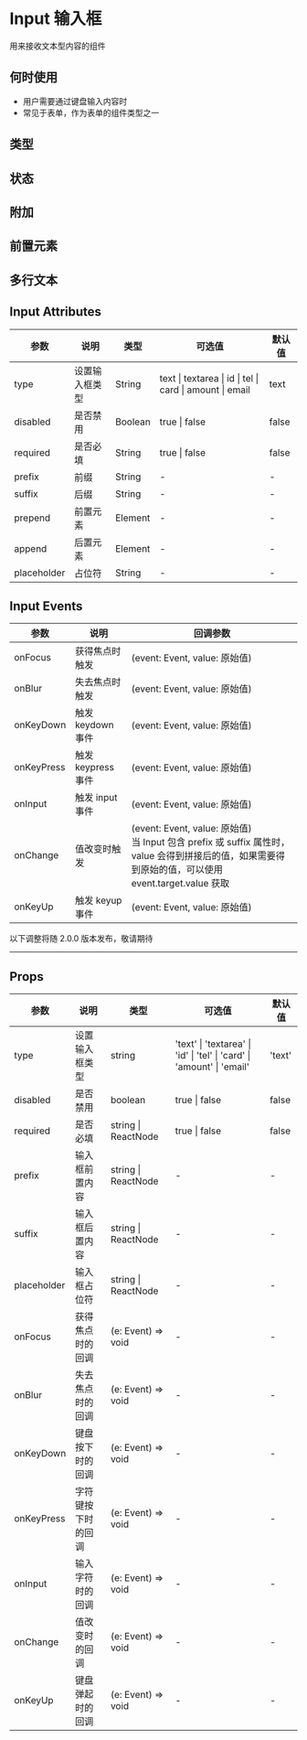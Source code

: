 # Input 输入框

用来接收文本型内容的组件

## 何时使用

- 用户需要通过键盘输入内容时
- 常见于表单，作为表单的组件类型之一

## 类型


<DemoType />

## 状态


<DemoState />

## 附加


<DemoOther />

## 前置元素


<DemoPosition />

## 多行文本


<DemoTextarea />

## Input Attributes

| 参数        | 说明           | 类型    | 可选值                                                   | 默认值 |
| ----------- | -------------- | ------- | -------------------------------------------------------- | ------ |
| type        | 设置输入框类型 | String  | text \| textarea \| id \| tel \| card \| amount \| email | text   |
| disabled    | 是否禁用       | Boolean | true \| false                                            | false  |
| required    | 是否必填       | String  | true \| false                                            | false  |
| prefix      | 前缀           | String  | -                                                        | -      |
| suffix      | 后缀           | String  | -                                                        | -      |
| prepend     | 前置元素       | Element | -                                                        | -      |
| append      | 后置元素       | Element | -                                                        | -      |
| placeholder | 占位符         | String  | -                                                        | -      |

## Input Events

| 参数       | 说明               | 回调参数                                                                                                                                                 |
| ---------- | ------------------ | -------------------------------------------------------------------------------------------------------------------------------------------------------- |
| onFocus    | 获得焦点时触发     | (event: Event, value: 原始值)                                                                                                                            |
| onBlur     | 失去焦点时触发     | (event: Event, value: 原始值)                                                                                                                            |
| onKeyDown  | 触发 keydown 事件  | (event: Event, value: 原始值)                                                                                                                            |
| onKeyPress | 触发 keypress 事件 | (event: Event, value: 原始值)                                                                                                                            |
| onInput    | 触发 input 事件    | (event: Event, value: 原始值)                                                                                                                            |
| onChange   | 值改变时触发       | (event: Event, value: 原始值)<br/> 当 Input 包含 prefix 或 suffix 属性时，value 会得到拼接后的值，如果需要得到原始的值，可以使用 event.target.value 获取 |
| onKeyUp    | 触发 keyup 事件    | (event: Event, value: 原始值)                                                                                                                            |

<div style={{ position: 'relative' }}>
  <span
    style={{
      position: 'absolute',
      background: '#fff',
      left: '50%',
      transform: 'translate(-50%, -50%)',
      fontSize: '14px',
      padding: 8,
      color: '#999'
    }}
  >
    以下调整将随 2.0.0 版本发布，敬请期待
  </span>
  <hr style={{ marginTop: 50, marginBottom: 20, border: '0.5px dashed #c8c8c8' }} />
</div>

## Props

| 参数        | 说明               | 类型                | 可选值                                                                 | 默认值 |
| ----------- | ------------------ | ------------------- | ---------------------------------------------------------------------- | ------ |
| type        | 设置输入框类型     | string              | 'text' \| 'textarea' \| 'id' \| 'tel' \| 'card' \| 'amount' \| 'email' | 'text' |
| disabled    | 是否禁用           | boolean             | true \| false                                                          | false  |
| required    | 是否必填           | string \| ReactNode | true \| false                                                          | false  |
| prefix      | 输入框前置内容     | string \| ReactNode | -                                                                      | -      |
| suffix      | 输入框后置内容     | string \| ReactNode | -                                                                      | -      |
| placeholder | 输入框占位符       | string \| ReactNode | -                                                                      | -      |
| onFocus     | 获得焦点时的回调   | (e: Event) => void  | -                                                                      | -      |
| onBlur      | 失去焦点时的回调   | (e: Event) => void  | -                                                                      | -      |
| onKeyDown   | 键盘按下时的回调   | (e: Event) => void  | -                                                                      | -      |
| onKeyPress  | 字符键按下时的回调 | (e: Event) => void  | -                                                                      | -      |
| onInput     | 输入字符时的回调   | (e: Event) => void  | -                                                                      | -      |
| onChange    | 值改变时的回调     | (e: Event) => void  | -                                                                      | -      |
| onKeyUp     | 键盘弹起时的回调   | (e: Event) => void  | -                                                                      | -      |
